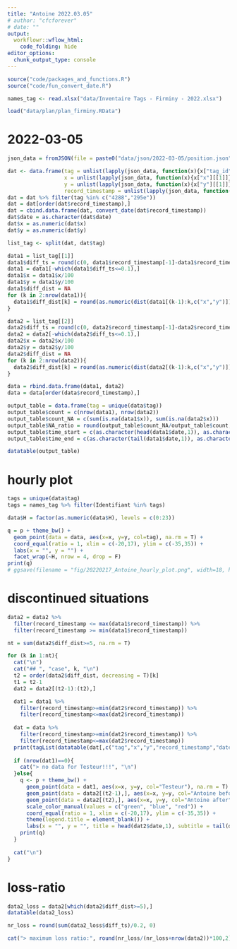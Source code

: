 ```yaml
---
title: "Antoine 2022.03.05"
# author: "cfcforever"
# date: ""
output: 
  workflowr::wflow_html:
    code_folding: hide
editor_options:
  chunk_output_type: console
---
```


```r
source("code/packages_and_functions.R")
source("code/fun_convert_date.R")

names_tag <- read.xlsx("data/Inventaire Tags - Firminy - 2022.xlsx")

load("data/plan/plan_firminy.RData")
```


# 2022-03-05
```r
json_data = fromJSON(file = paste0("data/json/2022-03-05/position.json"))

dat <- data.frame(tag = unlist(lapply(json_data, function(x){x["tag_id"][[1]]})),
                  x = unlist(lapply(json_data, function(x){x["x"][[1]]})),
                  y = unlist(lapply(json_data, function(x){x["y"][[1]]})),
                  record_timestamp = unlist(lapply(json_data, function(x){x["record_timestamp"][[1]]})))
dat = dat %>% filter(tag %in% c("4288","295e"))
dat = dat[order(dat$record_timestamp),]
dat = cbind.data.frame(dat, convert_date(dat$record_timestamp))
dat$date = as.character(dat$date)
dat$x = as.numeric(dat$x)
dat$y = as.numeric(dat$y)

list_tag <- split(dat, dat$tag)

data1 = list_tag[[1]]
data1$diff_ts = round(c(0, data1$record_timestamp[-1]-data1$record_timestamp[-nrow(data1)]), 3)
data1 = data1[-which(data1$diff_ts<=0.1),]
data1$x = data1$x/100
data1$y = data1$y/100
data1$diff_dist = NA
for (k in 2:nrow(data1)){
  data1$diff_dist[k] = round(as.numeric(dist(data1[(k-1):k,c("x","y")])), 3)
}

data2 = list_tag[[2]]
data2$diff_ts = round(c(0, data2$record_timestamp[-1]-data2$record_timestamp[-nrow(data2)]), 3)
data2 = data2[-which(data2$diff_ts<=0.1),]
data2$x = data2$x/100
data2$y = data2$y/100
data2$diff_dist = NA
for (k in 2:nrow(data2)){
  data2$diff_dist[k] = round(as.numeric(dist(data2[(k-1):k,c("x","y")])), 3)
}

data = rbind.data.frame(data1, data2)
data = data[order(data$record_timestamp),]
```

```r
output_table = data.frame(tag = unique(data$tag))
output_table$count = c(nrow(data1), nrow(data2))
output_table$count_NA = c(sum(is.na(data1$x)), sum(is.na(data2$x)))
output_table$NA_ratio = round(output_table$count_NA/output_table$count,2)
output_table$time_start = c(as.character(head(data1$date,1)), as.character(head(data2$date,1)))
output_table$time_end = c(as.character(tail(data1$date,1)), as.character(tail(data2$date,1)))

datatable(output_table)
```



# hourly plot {.tabset .tabset-pills}
```r
tags = unique(data$tag)
tags = names_tag %>% filter(Identifiant %in% tags)

data$H = factor(as.numeric(data$H), levels = c(0:23))

q = p + theme_bw() +
  geom_point(data = data, aes(x=x, y=y, col=tag), na.rm = T) +
  coord_equal(ratio = 1, xlim = c(-20,17), ylim = c(-35,35)) +
  labs(x = "", y = "") + 
  facet_wrap(~H, nrow = 4, drop = F)
print(q)
# ggsave(filename = "fig/20220217_Antoine_hourly_plot.png", width=18, height=18)
```



<!-- # Antoine(4288) & Testeur(295e)  -->
<!-- ```{r warning=FALSE} -->
<!-- data = data %>% -->
<!--   filter(record_timestamp <= max(data1$record_timestamp)) %>% -->
<!--   filter(record_timestamp >= min(data1$record_timestamp)) -->
<!-- datatable(data, filter = "top") -->
<!-- ``` -->



# discontinued situations {.tabset .tabset-pills}
```r
data2 = data2 %>%
  filter(record_timestamp <= max(data1$record_timestamp)) %>%
  filter(record_timestamp >= min(data1$record_timestamp))

nt = sum(data2$diff_dist>=5, na.rm = T)
```


```r
for (k in 1:nt){
  cat("\n")
  cat("## ", "case", k, "\n")
  t2 = order(data2$diff_dist, decreasing = T)[k]
  t1 = t2-1
  dat2 = data2[(t2-1):(t2),]

  dat1 = data1 %>%
    filter(record_timestamp>=min(dat2$record_timestamp)) %>%
    filter(record_timestamp<=max(dat2$record_timestamp))
  
  dat = data %>%
    filter(record_timestamp>=min(dat2$record_timestamp)) %>%
    filter(record_timestamp<=max(dat2$record_timestamp))
  print(tagList(datatable(dat[,c("tag","x","y","record_timestamp","date","diff_ts","diff_dist")])))
  
  if (nrow(dat1)==0){
    cat("> no data for Testeur!!!", "\n")
  }else{
    q <- p + theme_bw() +
      geom_point(data = dat1, aes(x=x, y=y, col="Testeur"), na.rm = T) +
      geom_point(data = data2[(t2-1),], aes(x=x, y=y, col="Antoine before"), na.rm = T) +
      geom_point(data = data2[(t2),], aes(x=x, y=y, col="Antoine after"), na.rm = T) +
      scale_color_manual(values = c("green", "blue", "red")) +
      coord_equal(ratio = 1, xlim = c(-20,17), ylim = c(-35,35)) +
      theme(legend.title = element_blank()) +
      labs(x = "", y = "", title = head(dat2$date,1), subtitle = tail(dat2$date,1))
    print(q)
  }
  
  cat("\n")
}
```



# loss-ratio
```r
data2_loss = data2[which(data2$diff_dist>=5),]
datatable(data2_loss)

nr_loss = round(sum(data2_loss$diff_ts)/0.2, 0)

cat("> maximum loss ratio:", round(nr_loss/(nr_loss+nrow(data2))*100,2), "%", "\n")
```


